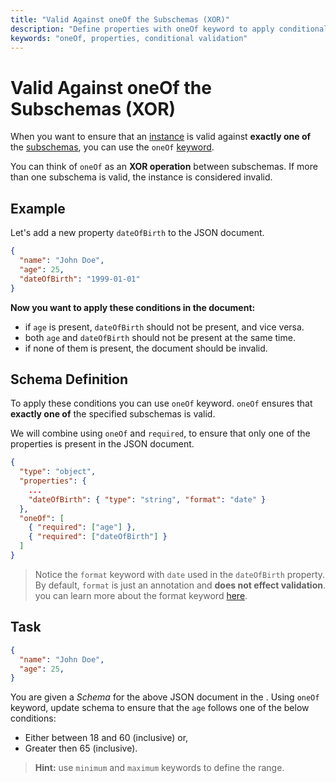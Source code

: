 ```yaml
---
title: "Valid Against oneOf the Subschemas (XOR)"
description: "Define properties with oneOf keyword to apply conditional validation."
keywords: "oneOf, properties, conditional validation"
---
```


# Valid Against oneOf the Subschemas (XOR)

When you want to ensure that an [instance](https://json-schema.org/learn/glossary#instance) is valid against **exactly one of** the [subschemas](https://json-schema.org/learn/glossary#subschema), you can use the `oneOf` [keyword](https://json-schema.org/learn/glossary#keyword).

You can think of `oneOf` as an **XOR operation** between subschemas. If more than one subschema is valid, the instance is considered invalid.

## Example

Let's add a new property `dateOfBirth` to the JSON document.


```json highlightLineStart={4}
{
  "name": "John Doe",
  "age": 25,
  "dateOfBirth": "1999-01-01"
}
```


**Now you want to apply these conditions in the document:**
- if `age` is present, `dateOfBirth` should not be present, and vice versa.
- both `age` and `dateOfBirth` should not be present at the same time.
- if none of them is present, the document should be invalid.



## Schema Definition

To apply these conditions you can use `oneOf` keyword. `oneOf` ensures that **exactly one of** the specified subschemas is valid. 

We will combine using `oneOf` and `required`, to ensure that only one of the properties is present in the JSON document.


```json highlightLineStart={7} highlightLineEnd={10}
{
  "type": "object",
  "properties": {
    ...
    "dateOfBirth": { "type": "string", "format": "date" }
  },
  "oneOf": [
    { "required": ["age"] },
    { "required": ["dateOfBirth"] }
  ]
}
```

> Notice the `format` keyword with `date` used in the `dateOfBirth` property. By default, `format` is just an annotation and **does not effect validation**. you can learn more about the format keyword [here](https://json-schema.org/understanding-json-schema/reference/string#format).

## Task

``` json
{
  "name": "John Doe",
  "age": 25,
}
```

You are given a *Schema* for the above JSON document in the <SideEditorLink/>. Using `oneOf` keyword, update schema to ensure that the `age` follows one of the below conditions:

- Either between 18 and 60 (inclusive) or,
- Greater then 65 (inclusive).

> **Hint:** use `minimum` and `maximum` keywords to define the range.
